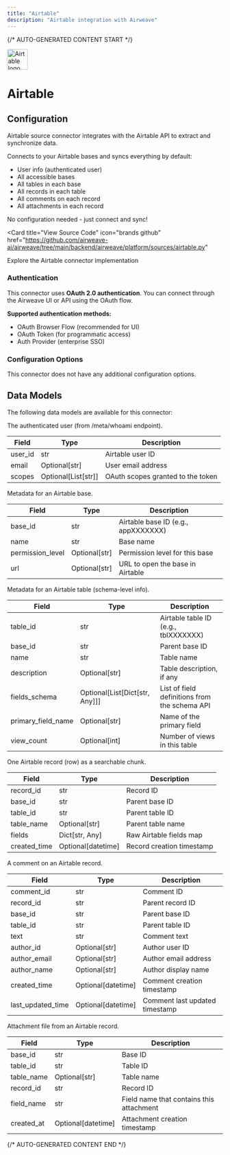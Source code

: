 ```yaml
---
title: "Airtable"
description: "Airtable integration with Airweave"
---
```


{/* AUTO-GENERATED CONTENT START */}



<div className="connector-header" style={{ display: 'flex', alignItems: 'center', gap: '12px', marginBottom: '24px' }}>
  <img src="icon.svg" alt="Airtable logo" width="48" height="48" className="connector-icon" />
  <h1 style={{ margin: 0 }}>Airtable</h1>
</div>

## Configuration

Airtable source connector integrates with the Airtable API to extract and synchronize data.

Connects to your Airtable bases and syncs everything by default:
- User info (authenticated user)
- All accessible bases
- All tables in each base
- All records in each table
- All comments on each record
- All attachments in each record

No configuration needed - just connect and sync!

<Card
  title="View Source Code"
  icon="brands github"
  href="https://github.com/airweave-ai/airweave/tree/main/backend/airweave/platform/sources/airtable.py"
>
  Explore the Airtable connector implementation
</Card>

### Authentication

This connector uses **OAuth 2.0 authentication**. You can connect through the Airweave UI or API using the OAuth flow.

**Supported authentication methods:**
- OAuth Browser Flow (recommended for UI)
- OAuth Token (for programmatic access)
- Auth Provider (enterprise SSO)

### Configuration Options

This connector does not have any additional configuration options.

## Data Models

The following data models are available for this connector:

<Accordion title="AirtableUserEntity">

The authenticated user (from /meta/whoami endpoint).

| Field | Type | Description |
|-------|------|-------------|
| user_id | str | Airtable user ID |
| email | Optional[str] | User email address |
| scopes | Optional[List[str]] | OAuth scopes granted to the token |

</Accordion>
<Accordion title="AirtableBaseEntity">

Metadata for an Airtable base.

| Field | Type | Description |
|-------|------|-------------|
| base_id | str | Airtable base ID (e.g., appXXXXXXX) |
| name | str | Base name |
| permission_level | Optional[str] | Permission level for this base |
| url | Optional[str] | URL to open the base in Airtable |

</Accordion>
<Accordion title="AirtableTableEntity">

Metadata for an Airtable table (schema-level info).

| Field | Type | Description |
|-------|------|-------------|
| table_id | str | Airtable table ID (e.g., tblXXXXXXX) |
| base_id | str | Parent base ID |
| name | str | Table name |
| description | Optional[str] | Table description, if any |
| fields_schema | Optional[List[Dict[str, Any]]] | List of field definitions from the schema API |
| primary_field_name | Optional[str] | Name of the primary field |
| view_count | Optional[int] | Number of views in this table |

</Accordion>
<Accordion title="AirtableRecordEntity">

One Airtable record (row) as a searchable chunk.

| Field | Type | Description |
|-------|------|-------------|
| record_id | str | Record ID |
| base_id | str | Parent base ID |
| table_id | str | Parent table ID |
| table_name | Optional[str] | Parent table name |
| fields | Dict[str, Any] | Raw Airtable fields map |
| created_time | Optional[datetime] | Record creation timestamp |

</Accordion>
<Accordion title="AirtableCommentEntity">

A comment on an Airtable record.

| Field | Type | Description |
|-------|------|-------------|
| comment_id | str | Comment ID |
| record_id | str | Parent record ID |
| base_id | str | Parent base ID |
| table_id | str | Parent table ID |
| text | str | Comment text |
| author_id | Optional[str] | Author user ID |
| author_email | Optional[str] | Author email address |
| author_name | Optional[str] | Author display name |
| created_time | Optional[datetime] | Comment creation timestamp |
| last_updated_time | Optional[datetime] | Comment last updated timestamp |

</Accordion>
<Accordion title="AirtableAttachmentEntity">

Attachment file from an Airtable record.

| Field | Type | Description |
|-------|------|-------------|
| base_id | str | Base ID |
| table_id | str | Table ID |
| table_name | Optional[str] | Table name |
| record_id | str | Record ID |
| field_name | str | Field name that contains this attachment |
| created_at | Optional[datetime] | Attachment creation timestamp |

</Accordion>




{/* AUTO-GENERATED CONTENT END */}